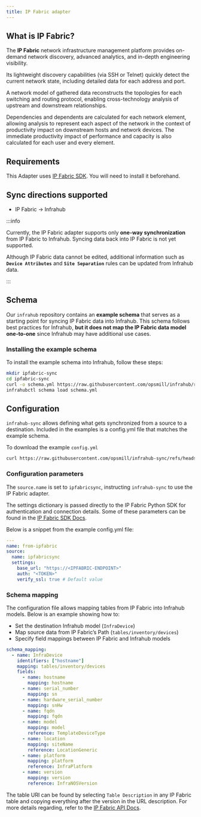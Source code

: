 ```yaml
---
title: IP Fabric adapter
---
```


## What is IP Fabric?

The **IP Fabric** network infrastructure management platform provides on-demand network discovery, advanced analytics, and in-depth engineering visibility.

Its lightweight discovery capabilities (via SSH or Telnet) quickly detect the current network state, including detailed data for each address and port.

A network model of gathered data reconstructs the topologies for each switching and routing protocol, enabling cross-technology analysis of upstream and downstream relationships.

Dependencies and dependents are calculated for each network element, allowing analysis to represent each aspect of the network in the context of productivity impact on downstream hosts and network devices. The immediate productivity impact of performance and capacity is also calculated for each user and every element.

## Requirements

This Adapter uses [IP Fabric SDK](https://pypi.org/project/ipfabric).
You will need to install it beforehand.

## Sync directions supported

- IP Fabric → Infrahub

:::info

Currently, the IP Fabric adapter supports only **one-way synchronization** from IP Fabric to Infrahub.
Syncing data back into IP Fabric is not yet supported.

Although IP Fabric data cannot be edited, additional information such as **`Device Attributes`** and **`Site Separation`** rules can be updated from Infrahub data.

:::

## Schema

Our `infrahub` repository contains an **example schema** that serves as a starting point for syncing IP Fabric data into Infrahub.
This schema follows best practices for Infrahub, **but it does not map the IP Fabric data model one-to-one** since Infrahub may have additional use cases.

<ReferenceLink title="Schema" url="https://github.com/opsmill/infrahub/blob/stable/models/examples/ipfabric/ipfabric.yml" openInNewTab />

### Installing the example schema

To install the example schema into Infrahub, follow these steps:

```bash
mkdir ipfabric-sync
cd ipfabric-sync
curl -o schema.yml https://raw.githubusercontent.com/opsmill/infrahub/refs/heads/stable/models/examples/ipfabric/ipfabric.yml
infrahubctl schema load schema.yml
```

## Configuration

`infrahub-sync` allows defining what gets synchronized from a source to a destination. Included in the examples is a config.yml file that matches the example schema.

<ReferenceLink title="config.yml" url="https://github.com/opsmill/infrahub-sync/blob/main/examples/ipfabric_to_infrahub/config.yml" openInNewTab />

To download the example `config.yml`

```bash
curl https://raw.githubusercontent.com/opsmill/infrahub-sync/refs/heads/main/examples/ipfabric_to_infrahub/config.yml > config.yml
```

### Configuration parameters

The `source.name` is set to `ipfabricsync`, instructing `infrahub-sync` to use the IP Fabric adapter.

The settings dictionary is passed directly to the IP Fabric Python SDK for authentication and connection details.
Some of these parameters can be found in the [IP Fabric SDK Docs](https://docs.ipfabric.io/latest/integrations/python/#environment-variables).

Below is a snippet from the example config.yml file:

```yaml
---
name: from-ipfabric
source:
  name: ipfabricsync
  settings:
    base_url: "https://<IPFABRIC-ENDPOINT>"
    auth: "<TOKEN>"
    verify_ssl: true # Default value
```

### Schema mapping

The configuration file allows mapping tables from IP Fabric into Infrahub models.
Below is an example showing how to:

- Set the destination Infrahub model (`InfraDevice`)
- Map source data from IP Fabric’s Path (`tables/inventory/devices`)
- Specify field mappings between IP Fabric and Infrahub models

```yaml
schema_mapping:
  - name: InfraDevice
    identifiers: ["hostname"]
    mapping: tables/inventory/devices
    fields:
      - name: hostname
        mapping: hostname
      - name: serial_number
        mapping: sn
      - name: hardware_serial_number
        mapping: snHw
      - name: fqdn
        mapping: fqdn
      - name: model
        mapping: model
        reference: TemplateDeviceType
      - name: location
        mapping: siteName
        reference: LocationGeneric
      - name: platform
        mapping: platform
        reference: InfraPlatform
      - name: version
        mapping: version
        reference: InfraNOSVersion
```

The table URI can be found by selecting `Table Description` in any IP Fabric table and copying everything after the version in the URL description.
For more details regarding, refer to the [IP Fabric API Docs](https://docs.ipfabric.io/latest/IP_Fabric_API/?h=api+doc#technology-table-endpoints).
